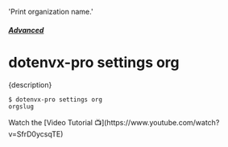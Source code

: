   'Print organization name.'

##### [Advanced](/docs/pro#advanced)
# dotenvx-pro settings org

<p className="lead">{description}</p>

```sh
$ dotenvx-pro settings org
orgslug
```

<Note>
Watch the [Video Tutorial 📺](https://www.youtube.com/watch?v=SfrD0ycsqTE)
</Note>
